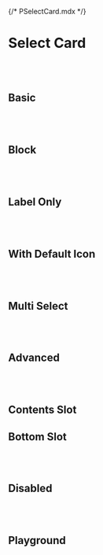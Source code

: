 {/* PSelectCard.mdx */}



<Meta of={PSelectCardStories} />


# Select Card
<br/>
<br/>

## Basic
<Canvas of={PSelectCardStories.Basic} />

<br/>
<br/>

## Block
<Canvas of={PSelectCardStories.Block} />

<br/>
<br/>

## Label Only
<Canvas of={PSelectCardStories.LabelOnly} />

<br/>
<br/>


## With Default Icon
<Canvas of={PSelectCardStories.WithDefaultIcon} />

<br/>
<br/>


## Multi Select
<Canvas of={PSelectCardStories.MultiSelect} />

<br/>
<br/>


## Advanced
<Canvas of={PSelectCardStories.Advanced} />

<br/>
<br/>

## Contents Slot
<Canvas of={PSelectCardStories.ContentsSlot} />

## Bottom Slot
<Canvas of={PSelectCardStories.BottomSlot} />

<br/>
<br/>

## Disabled
<Canvas of={PSelectCardStories.Disabled} />

<br/>
<br/>

## Playground
<Canvas of={PSelectCardStories.Playground} />
<Controls of={PSelectCardStories.Playground} />

<br/>
<br/>
